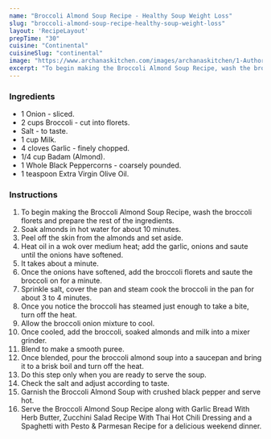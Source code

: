 ---
name: "Broccoli Almond Soup Recipe - Healthy Soup Weight Loss"
slug: "broccoli-almond-soup-recipe-healthy-soup-weight-loss"
layout: 'RecipeLayout'
prepTime: "30"
cuisine: "Continental"
cuisineSlug: "continental"
image: "https://www.archanaskitchen.com/images/archanaskitchen/1-Author/sneha-archanaskitchen.com/Broccoli_Almond_Soup_Recipe__1600.jpg"
excerpt: "To begin making the Broccoli Almond Soup Recipe, wash the broccoli florets and prepare the rest of the ingredients"
---

### Ingredients

- 1 Onion - sliced.
- 2 cups Broccoli - cut into florets.
- Salt - to taste.
- 1 cup Milk.
- 4 cloves Garlic - finely chopped.
- 1/4 cup Badam (Almond).
- 1 Whole Black Peppercorns - coarsely pounded.
- 1 teaspoon Extra Virgin Olive Oil.

### Instructions

1. To begin making the Broccoli Almond Soup Recipe, wash the broccoli florets and prepare the rest of the ingredients.
1. Soak almonds in hot water for about 10 minutes.
1. Peel off the skin from the almonds and set aside.
1. Heat oil in a wok over medium heat; add the garlic, onions and saute until the onions have softened.
1. It takes about a minute.
1. Once the onions have softened, add the broccoli florets and saute the broccoli on for a minute.
1. Sprinkle salt, cover the pan and steam cook the broccoli in the pan for about 3 to 4 minutes.
1. Once you notice the broccoli has steamed just enough to take a bite, turn off the heat.
1. Allow the broccoli onion mixture to cool.
1. Once cooled, add the broccoli, soaked almonds and milk into a mixer grinder.
1. Blend to make a smooth puree.
1. Once blended, pour the broccoli almond soup into a saucepan and bring it to a brisk boil and turn off the heat.
1. Do this step only when you are ready to serve the soup.
1. Check the salt and adjust according to taste.
1. Garnish the Broccoli Almond Soup with crushed black pepper and serve hot.
1. Serve the Broccoli Almond Soup Recipe along with Garlic Bread With Herb Butter, Zucchini Salad Recipe With Thai Hot Chili Dressing and a Spaghetti with Pesto & Parmesan Recipe for a delicious weekend dinner.
